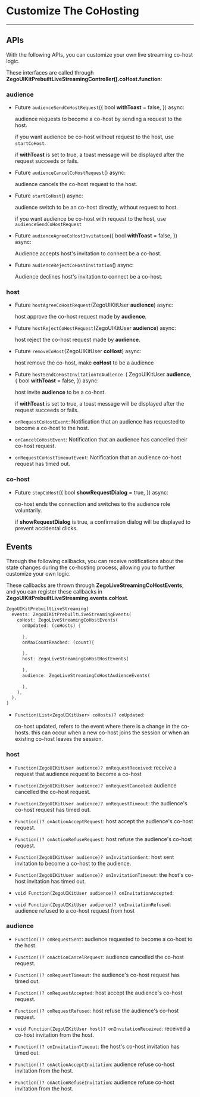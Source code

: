 # Customize The CoHosting

- - -


## APIs

With the following APIs, you can customize your own live streaming co-host logic. 

These interfaces are called through **ZegoUIKitPrebuiltLiveStreamingController().coHost.function**:

### audience
  - Future `audienceSendCoHostRequest`(\{
    bool **withToast** = false,
  \}) async: 

    audience requests to become a co-host by sending a request to the host. 

    if you want audience be co-host without request to the host, use `startCoHost`. 

    if **withToast** is set to true, a toast message will be displayed after the request succeeds or fails.

  - Future `audienceCancelCoHostRequest`() async: 

    audience cancels the co-host request to the host.
  
  - Future `startCoHost`() async: 

    audience switch to be an co-host directly, without request to host.

    if you want audience be co-host with request to the host, use `audienceSendCoHostRequest`

  - Future `audienceAgreeCoHostInvitation`(\{
    bool **withToast** = false,
  \}) async:
    
    Audience accepts host's invitation to connect be a co-host.

  - Future `audienceRejectCoHostInvitation`() async:
    
    Audience declines host's invitation to connect be a co-host.


### host
  - Future `hostAgreeCoHostRequest`(ZegoUIKitUser **audience**) async:

    host approve the co-host request made by **audience**.

  - Future `hostRejectCoHostRequest`(ZegoUIKitUser **audience**) async: 

    host reject the co-host request made by **audience**.

  - Future `removeCoHost`(ZegoUIKitUser **coHost**) async:

    host remove the co-host, make **coHost** to be a audience

  - Future `hostSendCoHostInvitationToAudience `(
    ZegoUIKitUser **audience**, \{
    bool **withToast** = false,
  \}) async:

    host invite **audience** to be a co-host.

    if **withToast** is set to true, a toast message will be displayed after the request succeeds or fails.

  - `onRequestCoHostEvent`: Notification that an audience has requested to become a co-host to the host.

  - `onCancelCoHostEvent`: Notification that an audience has cancelled their co-host request.

  - `onRequestCoHostTimeoutEvent`: Notification that an audience co-host request has timed out.

### co-host
  - Future `stopCoHost`(\{
    bool **showRequestDialog** = true,
  \}) async:

    co-host ends the connection and switches to the audience role voluntarily.

    if **showRequestDialog** is true, a confirmation dialog will be displayed to prevent accidental clicks.

  
## Events

Through the following callbacks, you can receive notifications about the state changes during the co-hosting process, allowing you to further customize your own logic.

These callbacks are thrown through **ZegoLiveStreamingCoHostEvents**, and you can register these callbacks in **ZegoUIKitPrebuiltLiveStreaming.events.coHost**.

```dart
ZegoUIKitPrebuiltLiveStreaming(
  events: ZegoUIKitPrebuiltLiveStreamingEvents(
    coHost: ZegoLiveStreamingCoHostEvents(
      onUpdated: (coHosts) {
        
      },
      onMaxCountReached: (count){
        
      },
      host: ZegoLiveStreamingCoHostHostEvents(
        
      ),
      audience: ZegoLiveStreamingCoHostAudienceEvents(
        
      ),
    ),
  ),
)
```

  - `Function(List<ZegoUIKitUser> coHosts)? onUpdated`: 
  
      co-host updated, refers to the event where there is a change in the co-hosts.
      this can occur when a new co-host joins the session or when an existing co-host leaves the session.

### host

  - `Function(ZegoUIKitUser audience)? onRequestReceived`: receive a request that audience request to become a co-host

  - `Function(ZegoUIKitUser audience)? onRequestCanceled`: audience cancelled the co-host request.

  - `Function(ZegoUIKitUser audience)? onRequestTimeout`: the audience's co-host request has timed out.

  - `Function()? onActionAcceptRequest`: host accept the audience's co-host request.

  - `Function()? onActionRefuseRequest`: host refuse the audience's co-host request.

  - `Function(ZegoUIKitUser audience)? onInvitationSent`: host sent invitation to become a co-host to the audience.

  - `Function(ZegoUIKitUser audience)? onInvitationTimeout`: the host's co-host invitation has timed out.

  - `void Function(ZegoUIKitUser audience)? onInvitationAccepted`: 

  - `void Function(ZegoUIKitUser audience)? onInvitationRefused`: audience refused to a co-host request from host
  
### audience

  - `Function()? onRequestSent`: audience requested to become a co-host to the host.

  - `Function()? onActionCancelRequest`: audience cancelled the co-host request.

  - `Function()? onRequestTimeout`: the audience's co-host request has timed out.

  - `Function()? onRequestAccepted`: host accept the audience's co-host request.

  - `Function()? onRequestRefused`: host refuse the audience's co-host request.

  - `void Function(ZegoUIKitUser host)? onInvitationReceived`: received a co-host invitation from the host.
  
  - `Function()? onInvitationTimeout`: the host's co-host invitation has timed out.

  - `Function()? onActionAcceptInvitation`: audience refuse co-host invitation from the host.

  - `Function()? onActionRefuseInvitation`: audience refuse co-host invitation from the host.
